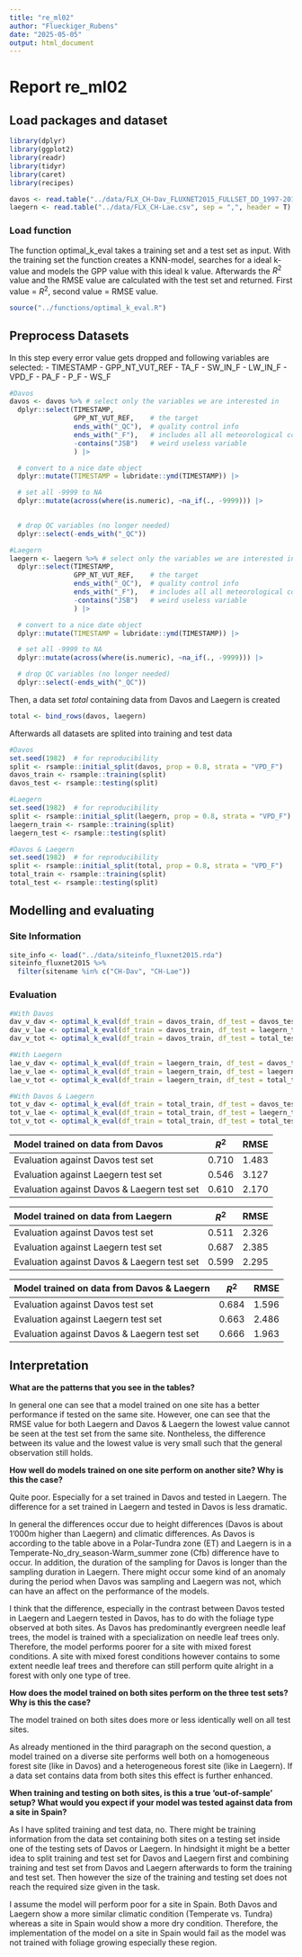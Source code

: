 ```yaml
---
title: "re_ml02"
author: "Flueckiger_Rubens"
date: "2025-05-05"
output: html_document
---
```


# Report re_ml02

## Load packages and dataset

```r
library(dplyr)
library(ggplot2)
library(readr)
library(tidyr)
library(caret)
library(recipes)
```

```r
davos <- read.table("../data/FLX_CH-Dav_FLUXNET2015_FULLSET_DD_1997-2014_1-3.csv", sep = ",", header = T)
laegern <- read.table("../data/FLX_CH-Lae.csv", sep = ",", header = T)
```

### Load function

The function optimal_k_eval takes a training set and a test set as input. With the training set the function creates a KNN-model, searches for a ideal k-value and models the GPP value with this ideal k value. Afterwards the $R^2$ value and the RMSE value are calculated with the test set and returned. First value = $R^2$, second value = RMSE value.

```r
source("../functions/optimal_k_eval.R")
```

## Preprocess Datasets

In this step every error value gets dropped and following variables are selected:
- TIMESTAMP
- GPP_NT_VUT_REF
- TA_F
- SW_IN_F
- LW_IN_F
- VPD_F
- PA_F
- P_F
- WS_F

```r

#Davos
davos <- davos %>% # select only the variables we are interested in
  dplyr::select(TIMESTAMP,
                GPP_NT_VUT_REF,    # the target
                ends_with("_QC"),  # quality control info
                ends_with("_F"),   # includes all all meteorological covariates
                -contains("JSB")   # weird useless variable
                ) |>

  # convert to a nice date object
  dplyr::mutate(TIMESTAMP = lubridate::ymd(TIMESTAMP)) |>

  # set all -9999 to NA
  dplyr::mutate(across(where(is.numeric), ~na_if(., -9999))) |> 

  
  # drop QC variables (no longer needed)
  dplyr::select(-ends_with("_QC"))

#Laegern
laegern <- laegern %>% # select only the variables we are interested in
  dplyr::select(TIMESTAMP,
                GPP_NT_VUT_REF,    # the target
                ends_with("_QC"),  # quality control info
                ends_with("_F"),   # includes all all meteorological covariates
                -contains("JSB")   # weird useless variable
                ) |>

  # convert to a nice date object
  dplyr::mutate(TIMESTAMP = lubridate::ymd(TIMESTAMP)) |>

  # set all -9999 to NA
  dplyr::mutate(across(where(is.numeric), ~na_if(., -9999))) |> 

  # drop QC variables (no longer needed)
  dplyr::select(-ends_with("_QC"))
```

Then, a data set *total* containing data from Davos and Laegern is created

```r
total <- bind_rows(davos, laegern)
```

Afterwards all datasets are splited into training and test data

```r
#Davos
set.seed(1982)  # for reproducibility
split <- rsample::initial_split(davos, prop = 0.8, strata = "VPD_F")
davos_train <- rsample::training(split)
davos_test <- rsample::testing(split)

#Laegern
set.seed(1982)  # for reproducibility
split <- rsample::initial_split(laegern, prop = 0.8, strata = "VPD_F")
laegern_train <- rsample::training(split)
laegern_test <- rsample::testing(split)

#Davos & Laegern
set.seed(1982)  # for reproducibility
split <- rsample::initial_split(total, prop = 0.8, strata = "VPD_F")
total_train <- rsample::training(split)
total_test <- rsample::testing(split)
```

## Modelling and evaluating

### Site Information

```r
site_info <- load("../data/siteinfo_fluxnet2015.rda")
siteinfo_fluxnet2015 %>% 
  filter(sitename %in% c("CH-Dav", "CH-Lae"))
```

### Evaluation

```r
#With Davos
dav_v_dav <- optimal_k_eval(df_train = davos_train, df_test = davos_test)
dav_v_lae <- optimal_k_eval(df_train = davos_train, df_test = laegern_test)
dav_v_tot <- optimal_k_eval(df_train = davos_train, df_test = total_test)

#With Laegern
lae_v_dav <- optimal_k_eval(df_train = laegern_train, df_test = davos_test)
lae_v_lae <- optimal_k_eval(df_train = laegern_train, df_test = laegern_test)
lae_v_tot <- optimal_k_eval(df_train = laegern_train, df_test = total_test)

#With Davos & Laegern
tot_v_dav <- optimal_k_eval(df_train = total_train, df_test = davos_test)
tot_v_lae <- optimal_k_eval(df_train = total_train, df_test = laegern_test)
tot_v_tot <- optimal_k_eval(df_train = total_train, df_test = total_test)
```

| Model trained on data from Davos            | $R^2$ | RMSE  |
|:--------------------------------------------|:-----:|:-----:|
| Evaluation against Davos test set           | 0.710 | 1.483 |
| Evaluation against Laegern test set         | 0.546 | 3.127 |
| Evaluation against Davos & Laegern test set | 0.610 | 2.170 |

| Model trained on data from Laegern          | $R^2$ | RMSE  |
|:--------------------------------------------|:-----:|:-----:|
| Evaluation against Davos test set           | 0.511 | 2.326 |
| Evaluation against Laegern test set         | 0.687 | 2.385 |
| Evaluation against Davos & Laegern test set | 0.599 | 2.295 |

| Model trained on data from Davos & Laegern  | $R^2$ | RMSE  |
|:--------------------------------------------|:-----:|:-----:|
| Evaluation against Davos test set           | 0.684 | 1.596 |
| Evaluation against Laegern test set         | 0.663 | 2.486 |
| Evaluation against Davos & Laegern test set | 0.666 | 1.963 |


## Interpretation

**What are the patterns that you see in the tables?**

In general one can see that a model trained on one site has a better performance if tested on the same site. However, one can see that the RMSE value for both Laegern and Davos & Laegern the lowest value cannot be seen at the test set from the same site. Nontheless, the difference between its value and the lowest value is very small such that the general observation still holds.

**How well do models trained on one site perform on another site? Why is this the case?**

Quite poor. Especially for a set trained in Davos and tested in Laegern. The difference for a set trained in Laegern and tested in Davos is less dramatic.

In general the differences occur due to height differences (Davos is about 1'000m higher than Laegern) and climatic differences. As Davos is according to the table above in a Polar-Tundra zone (ET) and Laegern is in a Temperate-No_dry_season-Warm_summer zone (Cfb) difference have to occur. In addition, the duration of the sampling for Davos is longer than the sampling duration in Laegern. There might occur some kind of an anomaly during the period when Davos was sampling and Laegern was not, which can have an affect on the performance of the models.

I think that the difference, especially in the contrast between Davos tested in Laegern and Laegern tested in Davos, has to do with the foliage type observed at both sites. As Davos has predominantly evergreen needle leaf trees, the model is trained with a specialization on needle leaf trees only. Therefore, the model performs poorer for a site with mixed forest conditions. A site with mixed forest conditions however contains to some extent needle leaf trees and therefore can still perform quite alright in a forest with only one type of tree. 

**How does the model trained on both sites perform on the three test sets? Why is this the case?**

The model trained on both sites does more or less identically well on all test sites.

As already mentioned in the third paragraph on the second question, a model trained on a diverse site performs well both on a homogeneous forest site (like in Davos) and  a heterogeneous forest site (like in Laegern). If a data set contains data from both sites this effect is further enhanced.

**When training and testing on both sites, is this a true ‘out-of-sample’ setup? What would you expect if your model was tested against data from a site in Spain?**

As I have splited training and test data, no. There might be training information from the data set containing both sites on a testing set inside one of the testing sets of Davos or Laegern. In hindsight it might be a better idea to split training and test set for Davos and Laegern first and combining training and test set from Davos and Laegern afterwards to form the training and test set. Then however the size of the training and testing set does not reach the required size given in the task.

I assume the model will perform poor for a site in Spain. Both Davos and Laegern show a more similar climatic condition (Temperate vs. Tundra) whereas a site in Spain would show a more dry condition. Therefore, the implementation of the model on a site in Spain would fail as the model was not trained with foliage growing especially these region.
